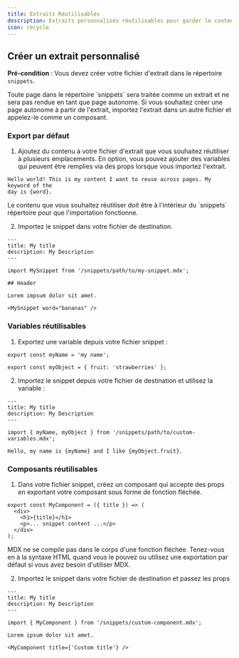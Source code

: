 ```yaml
---
title: Extraits Réutilisables
description: Extraits personnalisés réutilisables pour garder le contenu synchronisé
icon: recycle
---
```



<SnippetIntro />

## Créer un extrait personnalisé

**Pré-condition** : Vous devez créer votre fichier d'extrait dans le répertoire `snippets`.

<Note>
  Toute page dans le répertoire `snippets` sera traitée comme un extrait et ne sera pas
  rendue en tant que page autonome. Si vous souhaitez créer une page autonome
  à partir de l'extrait, importez l'extrait dans un autre fichier et appelez-le comme un
  composant.
</Note>

### Export par défaut

1. Ajoutez du contenu à votre fichier d'extrait que vous souhaitez réutiliser à plusieurs
   emplacements. En option, vous pouvez ajouter des variables qui peuvent être remplies via des props
   lorsque vous importez l'extrait.

```mdx snippets/my-snippet.mdx
Hello world! This is my content I want to reuse across pages. My keyword of the
day is {word}.
```

<Warning>
  Le contenu que vous souhaitez réutiliser doit être à l'intérieur du `snippets` répertoire pour que l'importation fonctionne.
</Warning>

2. Importez le snippet dans votre fichier de destination.

```mdx destination-file.mdx
---
title: My title
description: My Description
---

import MySnippet from '/snippets/path/to/my-snippet.mdx';

## Header

Lorem impsum dolor sit amet.

<MySnippet word="bananas" />
```

### Variables réutilisables

1. Exportez une variable depuis votre fichier snippet :

```mdx snippets/path/to/custom-variables.mdx
export const myName = 'my name';

export const myObject = { fruit: 'strawberries' };
```

2. Importez le snippet depuis votre fichier de destination et utilisez la variable :

```mdx destination-file.mdx
---
title: My title
description: My Description
---

import { myName, myObject } from '/snippets/path/to/custom-variables.mdx';

Hello, my name is {myName} and I like {myObject.fruit}.
```

### Composants réutilisables

1. Dans votre fichier snippet, créez un composant qui accepte des props en exportant votre composant sous forme de fonction fléchée.

```mdx snippets/custom-component.mdx
export const MyComponent = ({ title }) => (
  <div>
    <h1>{title}</h1>
    <p>... snippet content ...</p>
  </div>
);
```

<Warning>
  MDX ne se compile pas dans le corps d'une fonction fléchée. Tenez-vous en à la syntaxe HTML quand vous le pouvez ou utilisez une exportation par défaut si vous avez besoin d'utiliser MDX.
</Warning>

2. Importez le snippet dans votre fichier de destination et passez les props

```mdx destination-file.mdx
---
title: My title
description: My Description
---

import { MyComponent } from '/snippets/custom-component.mdx';

Lorem ipsum dolor sit amet.

<MyComponent title={'Custom title'} />
```
